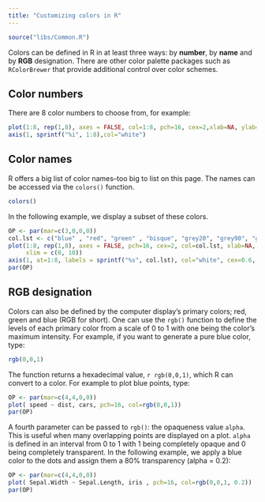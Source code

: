 ```yaml
---
title: "Customizing colors in R"
---
```


```r
source("libs/Common.R")
```

Colors can be defined in R in at least three ways: by **number**, by **name** and by **RGB** designation. There are other color palette packages such as `RColorBrewer` that provide additional control over color schemes.


## Color numbers

There are 8 color numbers to choose from, for example:

```r
plot(1:8, rep(1,8), axes = FALSE, col=1:8, pch=16, cex=2,xlab=NA, ylab=NA)
axis(1, sprintf("%i", 1:8),col="white")
```

## Color names

R offers a big list of color names--too big to list on this page. The names can be accessed via the `colors()` function.

```r
colors()
```

In the following example, we display a subset of these colors.

```r
OP <- par(mar=c(3,0,0,0))
col.lst <- c("blue" , "red", "green" , "bisque", "grey20", "grey90", "green2", "olivedrab2")
plot(1:8, rep(1,8), axes = FALSE, pch=16, cex=2, col=col.lst, xlab=NA, ylab=NA,
     xlim = c(0, 10))
axis(1, at=1:8, labels = sprintf("%s", col.lst), col="white", cex=0.6, padj=-3)
par(OP)
```

## RGB designation

Colors can also be defined by the computer display's primary colors; red, green and blue (RGB for short). One can use the `rgb()` function to define the levels of each primary color from a scale of 0 to 1 with one being the color's maximum intensity. For example, if you want to generate a pure blue color, type:

```r
rgb(0,0,1)
```

The function returns a hexadecimal value, `r rgb(0,0,1)`, which R can convert to a color. For example to plot blue points, type:

```r
OP <- par(mar=c(4,4,0,0))
plot( speed ~ dist, cars, pch=16, col=rgb(0,0,1))
par(OP)
```

A fourth parameter can be passed to `rgb()`: the opaqueness value `alpha`. This is useful when many overlapping points are displayed on a plot. `alpha` is defined in an interval from 0 to 1 with 1 being completely opaque and 0 being completely transparent. In the following example, we apply a blue color to the dots and assign them a 80% transparency (alpha = 0.2):

```r
OP <- par(mar=c(4,4,0,0))
plot( Sepal.Width ~ Sepal.Length, iris , pch=16, col=rgb(0,0,1, 0.2))
par(OP)
```
